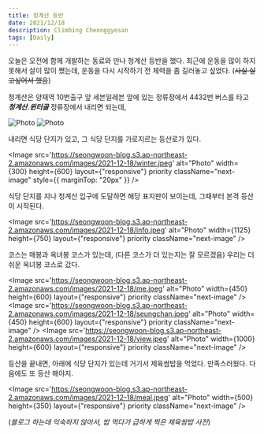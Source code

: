 ```yaml
---
title: 청계산 등반
date: 2021/12/18
description: Climbing Cheonggyesan
tags: [Daily]
---
```


오늘은 오전에 함께 개발하는 동료와 만나 청계산 등반을 했다. 최근에 운동을 많이 하지 못해서
    살이 많이 쪘는데, 운동을 다시 시작하기 전 체력을 좀 길러놓고 싶었다. (~~사실 살고싶어서 했음~~)

청계산은 양재역 10번출구 앞 세븐일레븐 앞에 있는 정류장에서 4432번 버스를 타고 ***청계산.윈터골*** 정류장에서 내리면 되는데,

<div style={{ display: "flex", flexWrap: "wrap" }}>
<Image
  src='https://seongwoon-blog.s3.ap-northeast-2.amazonaws.com/images/2021-12-18/station.jpeg'
  alt="Photo"
  width={300}
  height={600}
  layout={"responsive"}
  priority
  className="next-image"
  style={{ marginTop: "20px" }}
/>
<Image
  src='https://seongwoon-blog.s3.ap-northeast-2.amazonaws.com/images/2021-12-18/bus.jpeg'
  alt="Photo"
  width={300}
  height={600}
  layout={"responsive"}
  priority
  className="next-image"
  style={{ marginTop: "20px" }}
/>
</div>

내리면 식당 단지가 있고, 그 식당 단지를 가로지르는 등산로가 있다.

<Image
  src='https://seongwoon-blog.s3.ap-northeast-2.amazonaws.com/images/2021-12-18/winter.jpeg'
  alt="Photo"
  width={300}
  height={600}
  layout={"responsive"}
  priority
  className="next-image"
  style={{ marginTop: "20px" }}
/>

식당 단지를 지나 청계산 입구에 도달하면 해당 표지판이 보이는데, 그때부터 본격 등산이 시작된다.

<Image
  src='https://seongwoon-blog.s3.ap-northeast-2.amazonaws.com/images/2021-12-18/info.jpeg'
  alt="Photo"
  width={1125}
  height={750}
  layout={"responsive"}
  priority
  className="next-image"
/>

코스는 매봉과 옥녀봉 코스가 있는데, (다른 코스가 더 있는지는 잘 모르겠음) 우리는 더 쉬운 옥녀봉 코스로 갔다.

<Image
  src='https://seongwoon-blog.s3.ap-northeast-2.amazonaws.com/images/2021-12-18/me.jpeg'
  alt="Photo"
  width={450}
  height={600}
  layout={"responsive"}
  priority
  className="next-image"
/>
<Image
  src='https://seongwoon-blog.s3.ap-northeast-2.amazonaws.com/images/2021-12-18/seungchan.jpeg'
  alt="Photo"
  width={450}
  height={600}
  layout={"responsive"}
  priority
  className="next-image"
/>
<Image
  src='https://seongwoon-blog.s3.ap-northeast-2.amazonaws.com/images/2021-12-18/view.jpeg'
  alt="Photo"
  width={1000}
  height={600}
  layout={"responsive"}
  priority
  className="next-image"
/>

등산을 끝내면, 아래에 식당 단지가 있는데 거기서 제육쌈밥을 먹었다. 만족스러웠다. 다음에도 또 등산 해야지.

<Image
  src='https://seongwoon-blog.s3.ap-northeast-2.amazonaws.com/images/2021-12-18/meal.jpeg'
  alt="Photo"
  width={500}
  height={350}
  layout={"responsive"}
  priority
  className="next-image"
/>

(_블로그 하는데 익숙하지 않아서, 밥 먹다가 급하게 찍은 제육쌈밥 사진_)
